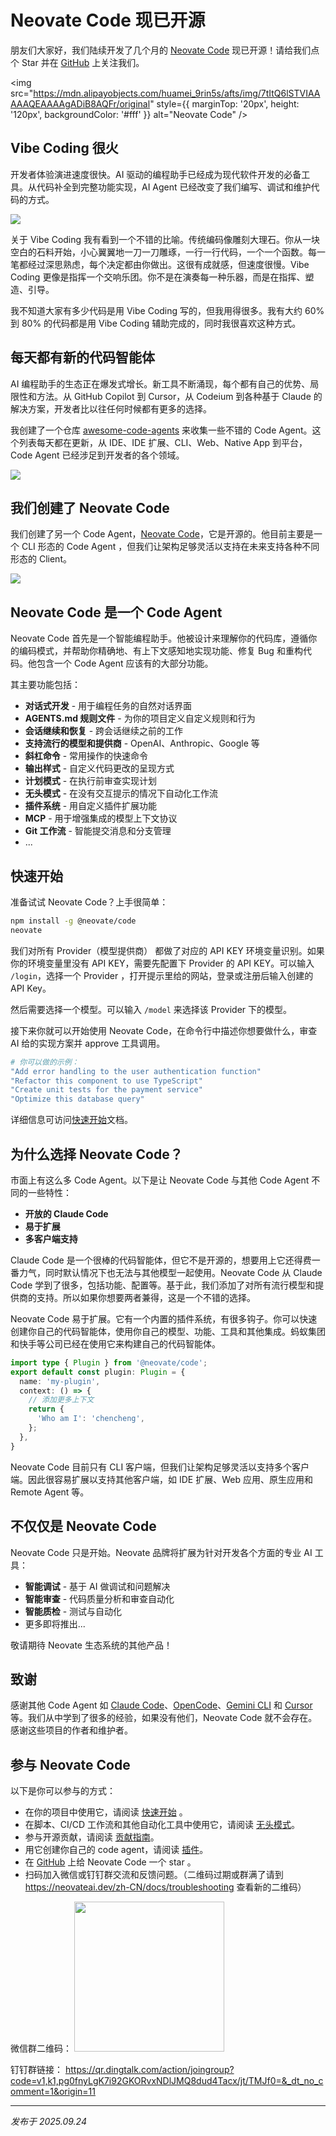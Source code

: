 # Neovate Code 现已开源

朋友们大家好，我们陆续开发了几个月的 [Neovate Code](https://github.com/neovateai/neovate-code) 现已开源！请给我们点个 Star 并在 [GitHub](https://github.com/neovateai/neovate-code) 上关注我们。

<img
  src="https://mdn.alipayobjects.com/huamei_9rin5s/afts/img/7tItQ6lSTVIAAAAAQEAAAAgADiB8AQFr/original"
  style={{ marginTop: '20px', height: '120px', backgroundColor: '#fff' }}
  alt="Neovate Code"
/>

## Vibe Coding 很火

开发者体验演进速度很快。AI 驱动的编程助手已经成为现代软件开发的必备工具。从代码补全到完整功能实现，AI Agent 已经改变了我们编写、调试和维护代码的方式。

![](https://mdn.alipayobjects.com/huamei_h9478t/afts/img/Bjb-TqtnHEEAAAAAgDAAAAgADhqBAQFr/original)

关于 Vibe Coding 我有看到一个不错的比喻。传统编码像雕刻大理石。你从一块空白的石料开始，小心翼翼地一刀一刀雕琢，一行一行代码，一个一个函数。每一笔都经过深思熟虑，每个决定都由你做出。这很有成就感，但速度很慢。Vibe Coding 更像是指挥一个交响乐团。你不是在演奏每一种乐器，而是在指挥、塑造、引导。

我不知道大家有多少代码是用 Vibe Coding 写的，但我用得很多。我有大约 60% 到 80% 的代码都是用 Vibe Coding 辅助完成的，同时我很喜欢这种方式。

## 每天都有新的代码智能体

AI 编程助手的生态正在爆发式增长。新工具不断涌现，每个都有自己的优势、局限性和方法。从 GitHub Copilot 到 Cursor，从 Codeium 到各种基于 Claude 的解决方案，开发者比以往任何时候都有更多的选择。

我创建了一个仓库 [awesome-code-agents](https://github.com/sorrycc/awesome-code-agents) 来收集一些不错的 Code Agent。这个列表每天都在更新，从 IDE、IDE 扩展、CLI、Web、Native App 到平台，Code Agent 已经涉足到开发者的各个领域。

![](https://mdn.alipayobjects.com/huamei_h9478t/afts/img/hIxIR4nMJLMAAAAAgBAAAAgADhqBAQFr/original)

## 我们创建了 Neovate Code

我们创建了另一个 Code Agent，[Neovate Code](https://github.com/neovateai/neovate-code)，它是开源的。他目前主要是一个 CLI 形态的 Code Agent ，但我们让架构足够灵活以支持在未来支持各种不同形态的 Client。

![](https://mdn.alipayobjects.com/huamei_h9478t/afts/img/e4-JQJpQLXoAAAAARNAAAAgADhqBAQFr/original)

## Neovate Code 是一个 Code Agent

Neovate Code 首先是一个智能编程助手。他被设计来理解你的代码库，遵循你的编码模式，并帮助你精确地、有上下文感知地实现功能、修复 Bug 和重构代码。他包含一个 Code Agent 应该有的大部分功能。

其主要功能包括：

- **对话式开发** - 用于编程任务的自然对话界面
- **AGENTS.md 规则文件** - 为你的项目定义自定义规则和行为
- **会话继续和恢复** - 跨会话继续之前的工作
- **支持流行的模型和提供商** - OpenAI、Anthropic、Google 等
- **斜杠命令** - 常用操作的快速命令
- **输出样式** - 自定义代码更改的呈现方式
- **计划模式** - 在执行前审查实现计划
- **无头模式** - 在没有交互提示的情况下自动化工作流
- **插件系统** - 用自定义插件扩展功能
- **MCP** - 用于增强集成的模型上下文协议
- **Git 工作流** - 智能提交消息和分支管理
- ...

## 快速开始

准备试试 Neovate Code？上手很简单：

```bash
npm install -g @neovate/code
neovate
```

我们对所有 Provider（模型提供商） 都做了对应的 API KEY 环境变量识别。如果你的环境变量里没有 API KEY，需要先配置下 Provider 的 API KEY。可以输入 `/login`，选择一个 Provider ，打开提示里给的网站，登录或注册后输入创建的 API Key。

然后需要选择一个模型。可以输入 `/model` 来选择该 Provider 下的模型。

接下来你就可以开始使用 Neovate Code，在命令行中描述你想要做什么，审查 AI 给的实现方案并 approve 工具调用。

```bash
# 你可以做的示例：
"Add error handling to the user authentication function"
"Refactor this component to use TypeScript"
"Create unit tests for the payment service"
"Optimize this database query"
```

详细信息可访问[快速开始](/zh-CN/docs/quickstart)文档。

## 为什么选择 Neovate Code？

市面上有这么多 Code Agent。以下是让 Neovate Code 与其他 Code Agent 不同的一些特性：

- **开放的 Claude Code**
- **易于扩展**
- **多客户端支持**

Claude Code 是一个很棒的代码智能体，但它不是开源的，想要用上它还得费一番力气，同时默认情况下也无法与其他模型一起使用。Neovate Code 从 Claude Code 学到了很多，包括功能、配置等。基于此，我们添加了对所有流行模型和提供商的支持。所以如果你想要两者兼得，这是一个不错的选择。

Neovate Code 易于扩展。它有一个内置的插件系统，有很多钩子。你可以快速创建你自己的代码智能体，使用你自己的模型、功能、工具和其他集成。蚂蚁集团和快手等公司已经在使用它来构建自己的代码智能体。

```ts
import type { Plugin } from '@neovate/code';
export default const plugin: Plugin = {
  name: 'my-plugin',
  context: () => {
    // 添加更多上下文
    return {
      'Who am I': 'chencheng',
    };
  },
}
```

Neovate Code 目前只有 CLI 客户端，但我们让架构足够灵活以支持多个客户端。因此很容易扩展以支持其他客户端，如 IDE 扩展、Web 应用、原生应用和 Remote Agent 等。

## 不仅仅是 Neovate Code

Neovate Code 只是开始。Neovate 品牌将扩展为针对开发各个方面的专业 AI 工具：

- **智能调试** - 基于 AI 做调试和问题解决
- **智能审查** - 代码质量分析和审查自动化
- **智能质检** - 测试与自动化
- 更多即将推出...

敬请期待 Neovate 生态系统的其他产品！

## 致谢

感谢其他 Code Agent 如 [Claude Code](https://github.com/anthropics/claude-code)、[OpenCode](https://github.com/sst/opencode)、[Gemini CLI](https://github.com/google-gemini/gemini-cli) 和 [Cursor](https://www.cursor.com/) 等。我们从中学到了很多的经验，如果没有他们，Neovate Code 就不会存在。感谢这些项目的作者和维护者。

## 参与 Neovate Code

以下是你可以参与的方式：

- 在你的项目中使用它，请阅读 [快速开始](/zh-CN/docs/quickstart) 。
- 在脚本、CI/CD 工作流和其他自动化工具中使用它，请阅读 [无头模式](/zh-CN/docs/headless)。
- 参与开源贡献，请阅读 [贡献指南](https://github.com/neovateai/neovate-code/blob/master/CONTRIBUTING.md)。
- 用它创建你自己的 code agent，请阅读 [插件](/zh-CN/docs/plugins)。
- 在 [GitHub](https://github.com/neovateai/neovate-code) 上给 Neovate Code 一个 star 。
- 扫码加入微信或钉钉群交流和反馈问题。（二维码过期或群满了请到 https://neovateai.dev/zh-CN/docs/troubleshooting 查看新的二维码）

微信群二维码：
<img src="https://mdn.alipayobjects.com/huamei_h9478t/afts/img/EvNRRqaQzMQAAAAAU3AAAAgADhqBAQFr/original" width="240" />

钉钉群链接：
https://qr.dingtalk.com/action/joingroup?code=v1,k1,pg0fnyLgK7i92GKORvxNDlJMQ8dud4Tacx/jt/TMJf0=&_dt_no_comment=1&origin=11

---

_发布于 2025.09.24_
